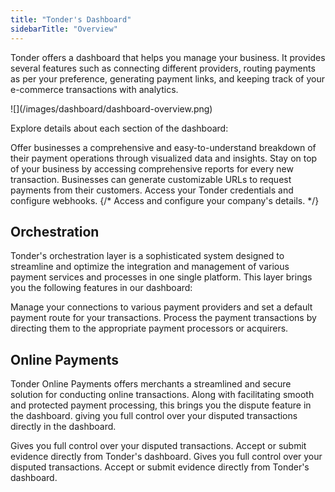 ```yaml
---
title: "Tonder's Dashboard"
sidebarTitle: "Overview"
---
```


Tonder offers a dashboard that helps you manage your business. It provides several features such as connecting different providers, routing payments as per your preference, generating payment links, and keeping track of your e-commerce transactions with analytics.

<Frame>![](/images/dashboard/dashboard-overview.png)</Frame>

Explore details about each section of the dashboard:

<CardGroup cols={2}>
  <Card title="Home" iconType="solid" icon="house" href="/dashboard/home">
    Offer businesses a comprehensive and easy-to-understand breakdown of their payment operations through visualized data and insights.
  </Card>
  <Card title="Transactions" iconType="solid" icon="money-bill" href="/dashboard/transactions">
    Stay on top of your business by accessing comprehensive reports for every new transaction.
  </Card>
  <Card title="Payment Links" iconType="solid" icon="credit-card" href="/dashboard/payment-links">
    Businesses can generate customizable URLs to request payments from their customers.
  </Card>
  <Card title="Developers" iconType="solid" icon="code" href="/dashboard/dev-api-keys">
    Access your Tonder credentials and configure webhooks.
  </Card>
  {/* <Card title="Settings" icon="gear" href="./settings">
    Access and configure your company's details.
  </Card> */}
</CardGroup>

## Orchestration

Tonder's orchestration layer is a sophisticated system designed to streamline and optimize the integration and management of various payment services and processes in one single platform. This layer brings you the following features in our dashboard:

<CardGroup cols={2}>
  <Card title="Connections" iconType="solid" icon="link" href="/dashboard/orchestration/connections">
    Manage your connections to various payment providers and set a default payment route for your transactions.
  </Card>
  <Card title="Routing" iconType="solid" icon="route" href="/dashboard/orchestration/routing">
    Process the payment transactions by directing them to the appropriate payment processors or acquirers.
  </Card>
</CardGroup>

## Online Payments

Tonder Online Payments offers merchants a streamlined and secure solution for conducting online transactions. Along with facilitating smooth and protected payment processing, this brings you the dispute feature in the dashboard. giving you full control over your disputed transactions directly in the dashboard.



<CardGroup cols={2}>
  <Card title="Disputes" icon="swords" iconType="solid" href="/dashboard/online-payments/disputes">
    Gives you full control over your disputed transactions. Accept or submit evidence directly from Tonder's dashboard.
  </Card>
  <Card title="Finances" icon="coins" iconType="solid" href="/dashboard/online-payments/finances">
    Gives you full control over your disputed transactions. Accept or submit evidence directly from Tonder's dashboard.
  </Card>
</CardGroup>